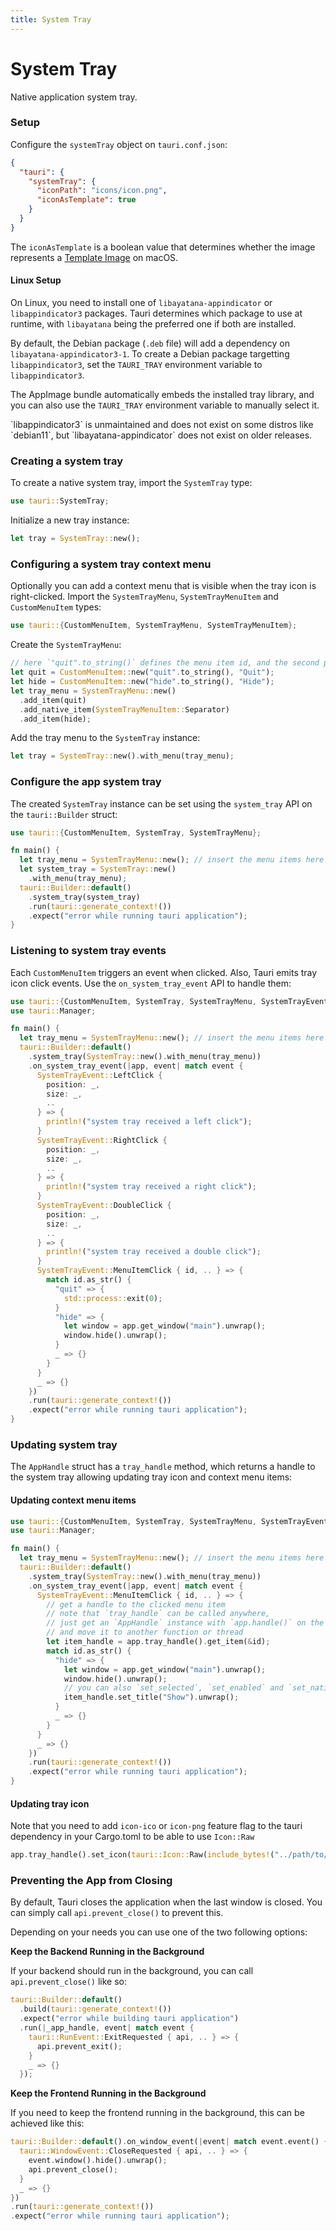 ```yaml
---
title: System Tray
---
```



# System Tray

Native application system tray.

### Setup

Configure the `systemTray` object on `tauri.conf.json`:

```json
{
  "tauri": {
    "systemTray": {
      "iconPath": "icons/icon.png",
      "iconAsTemplate": true
    }
  }
}
```

The `iconAsTemplate` is a boolean value that determines whether the image represents a [Template Image] on macOS.

#### Linux Setup

On Linux, you need to install one of `libayatana-appindicator` or `libappindicator3` packages.
Tauri determines which package to use at runtime, with `libayatana` being the preferred one if both are installed.

By default, the Debian package (`.deb` file) will add a dependency on `libayatana-appindicator3-1`. To create a Debian package targetting `libappindicator3`, set the `TAURI_TRAY` environment variable to `libappindicator3`.

The AppImage bundle automatically embeds the installed tray library, and you can also use the `TAURI_TRAY` environment variable to manually select it.

<Callout kind="info">
`libappindicator3` is unmaintained and does not exist on some distros like `debian11`, but `libayatana-appindicator` does not exist on older releases.
</Callout>

### Creating a system tray

To create a native system tray, import the `SystemTray` type:

```rust
use tauri::SystemTray;
```

Initialize a new tray instance:

```rust
let tray = SystemTray::new();
```

### Configuring a system tray context menu

Optionally you can add a context menu that is visible when the tray icon is right-clicked. Import the `SystemTrayMenu`, `SystemTrayMenuItem` and `CustomMenuItem` types:

```rust
use tauri::{CustomMenuItem, SystemTrayMenu, SystemTrayMenuItem};
```

Create the `SystemTrayMenu`:

```rust
// here `"quit".to_string()` defines the menu item id, and the second parameter is the menu item label.
let quit = CustomMenuItem::new("quit".to_string(), "Quit");
let hide = CustomMenuItem::new("hide".to_string(), "Hide");
let tray_menu = SystemTrayMenu::new()
  .add_item(quit)
  .add_native_item(SystemTrayMenuItem::Separator)
  .add_item(hide);
```

Add the tray menu to the `SystemTray` instance:

```rust
let tray = SystemTray::new().with_menu(tray_menu);
```

### Configure the app system tray

The created `SystemTray` instance can be set using the `system_tray` API on the `tauri::Builder` struct:

```rust
use tauri::{CustomMenuItem, SystemTray, SystemTrayMenu};

fn main() {
  let tray_menu = SystemTrayMenu::new(); // insert the menu items here
  let system_tray = SystemTray::new()
    .with_menu(tray_menu);
  tauri::Builder::default()
    .system_tray(system_tray)
    .run(tauri::generate_context!())
    .expect("error while running tauri application");
}
```

### Listening to system tray events

Each `CustomMenuItem` triggers an event when clicked.
Also, Tauri emits tray icon click events.
Use the `on_system_tray_event` API to handle them:

```rust
use tauri::{CustomMenuItem, SystemTray, SystemTrayMenu, SystemTrayEvent};
use tauri::Manager;

fn main() {
  let tray_menu = SystemTrayMenu::new(); // insert the menu items here
  tauri::Builder::default()
    .system_tray(SystemTray::new().with_menu(tray_menu))
    .on_system_tray_event(|app, event| match event {
      SystemTrayEvent::LeftClick {
        position: _,
        size: _,
        ..
      } => {
        println!("system tray received a left click");
      }
      SystemTrayEvent::RightClick {
        position: _,
        size: _,
        ..
      } => {
        println!("system tray received a right click");
      }
      SystemTrayEvent::DoubleClick {
        position: _,
        size: _,
        ..
      } => {
        println!("system tray received a double click");
      }
      SystemTrayEvent::MenuItemClick { id, .. } => {
        match id.as_str() {
          "quit" => {
            std::process::exit(0);
          }
          "hide" => {
            let window = app.get_window("main").unwrap();
            window.hide().unwrap();
          }
          _ => {}
        }
      }
      _ => {}
    })
    .run(tauri::generate_context!())
    .expect("error while running tauri application");
}
```

### Updating system tray

The `AppHandle` struct has a `tray_handle` method, which returns a handle to the system tray allowing updating tray icon and context menu items:

#### Updating context menu items

```rust
use tauri::{CustomMenuItem, SystemTray, SystemTrayMenu, SystemTrayEvent};
use tauri::Manager;

fn main() {
  let tray_menu = SystemTrayMenu::new(); // insert the menu items here
  tauri::Builder::default()
    .system_tray(SystemTray::new().with_menu(tray_menu))
    .on_system_tray_event(|app, event| match event {
      SystemTrayEvent::MenuItemClick { id, .. } => {
        // get a handle to the clicked menu item
        // note that `tray_handle` can be called anywhere,
        // just get an `AppHandle` instance with `app.handle()` on the setup hook
        // and move it to another function or thread
        let item_handle = app.tray_handle().get_item(&id);
        match id.as_str() {
          "hide" => {
            let window = app.get_window("main").unwrap();
            window.hide().unwrap();
            // you can also `set_selected`, `set_enabled` and `set_native_image` (macOS only).
            item_handle.set_title("Show").unwrap();
          }
          _ => {}
        }
      }
      _ => {}
    })
    .run(tauri::generate_context!())
    .expect("error while running tauri application");
}
```

#### Updating tray icon

Note that you need to add `icon-ico` or `icon-png` feature flag to the tauri dependency in your Cargo.toml to be able to use `Icon::Raw`

```rust
app.tray_handle().set_icon(tauri::Icon::Raw(include_bytes!("../path/to/myicon.ico").to_vec())).unwrap();
```

### Preventing the App from Closing

By default, Tauri closes the application when the last window is closed. You can simply call `api.prevent_close()` to prevent this.

Depending on your needs you can use one of the two following options:

**Keep the Backend Running in the Background**

If your backend should run in the background, you can call `api.prevent_close()` like so:

```rust
tauri::Builder::default()
  .build(tauri::generate_context!())
  .expect("error while building tauri application")
  .run(|_app_handle, event| match event {
    tauri::RunEvent::ExitRequested { api, .. } => {
      api.prevent_exit();
    }
    _ => {}
  });
```

**Keep the Frontend Running in the Background**

If you need to keep the frontend running in the background, this can be achieved like this:

```rust
tauri::Builder::default().on_window_event(|event| match event.event() {
  tauri::WindowEvent::CloseRequested { api, .. } => {
    event.window().hide().unwrap();
    api.prevent_close();
  }
  _ => {}
})
.run(tauri::generate_context!())
.expect("error while running tauri application");
```

[template image]: https://developer.apple.com/documentation/appkit/nsimage/1520017-template?language=objc
[libayatana-appindicator]: https://github.com/AyatanaIndicators/libayatana-appindicator

